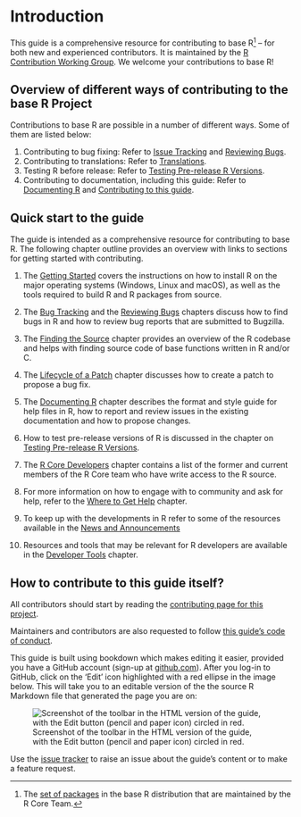 # Introduction

This guide is a comprehensive resource for contributing to base R^[The [set of packages](https://cran.r-project.org/doc/FAQ/R-FAQ.html#Add_002don-packages-in-R) in the base R distribution that are maintained by the R Core Team.] – for both new and experienced contributors. It is maintained by the [R Contribution Working Group](/working-group). We welcome your contributions to base R!

## Overview of different ways of contributing to the base R Project

Contributions to base R are possible in a number of different ways. Some of them are listed below:

1. Contributing to bug fixing: Refer to [Issue Tracking](#IssueTrack) and [Reviewing Bugs](#ReviewBugs).
2. Contributing to translations: Refer to [Translations](#message-translations).
3. Testing R before release: Refer to [Testing Pre-release R Versions](#TestRVer).
4. Contributing to documentation, including this guide: Refer to [Documenting R](#Doc) and [Contributing to this guide](#how-to-contribute-to-this-guide).

<!-- TODO(Saranjeet): Welcome to Bug BBQ slides -->
<!-- TODO(Saranjeet): README on Bug BBQ repo -->

## Quick start to the guide

The guide is intended as a comprehensive resource for contributing to base R. The following chapter outline provides an overview with links to sections for getting started with contributing.

1. The [Getting Started](#GetStart) covers the instructions on how to install R on the major operating systems (Windows, Linux and macOS), as well as the tools required to build R and R packages from source.  

<!-- TODO(Saranjeet): Add other operating systems as they get included in the guide-->

2. The [Bug Tracking](#BugTrack) and the [Reviewing Bugs](#ReviewBugs) chapters discuss how to find bugs in R and how to review bug reports that are submitted to Bugzilla.

3. The [Finding the Source](#FindSource) chapter provides an overview of the R codebase and helps with finding source code of base functions written in R and/or C.

4. The [Lifecycle of a Patch](#FixBug) chapter discusses how to create a patch to propose a bug fix.

5. The [Documenting R](#Doc) chapter describes the format and style guide for help files in R, how to report and review issues in the existing documentation and how to propose changes.

6. How to test pre-release versions of R is discussed in the chapter on [Testing Pre-release R Versions](#TestRVer).

7. The [R Core Developers](#CoreDev) chapter contains a list of the former and current members of the R Core team who have write access to the R source.

8. For more information on how to engage with to community and ask for help, refer to the [Where to Get Help](#WhereToGetHelp) chapter.

9. To keep up with the developments in R refer to some of the resources available in the [News and Announcements](#News)

10. Resources and tools that may be relevant for R developers are available in the [Developer Tools](#DevTools) chapter.

## How to contribute to this guide itself? {#how-to-contribute-to-this-guide}

All contributors should start by reading the [contributing page for this project](https://github.com/r-devel/rdevguide/blob/main/CONTRIBUTING.md).

Maintainers and contributors are also requested to follow [this guide's code of conduct](https://github.com/r-devel/rdevguide/blob/main/CONDUCT.md).

This guide is built using bookdown which makes editing it easier, provided you have a GitHub account (sign-up at [github.com](https://github.com/)). After you log-in to GitHub, click on the ‘Edit’ icon highlighted with a red ellipse in the image below. This will take you to an editable version of the the source R Markdown file that generated the page you are on:

![Screenshot of the toolbar in the HTML version of the guide, with the Edit button (pencil and paper icon) circled in red.](img/edit_icon.png)

Use the [issue tracker](https://github.com/r-devel/rdevguide/issues) to raise an issue about the guide’s content or to make a feature request.
